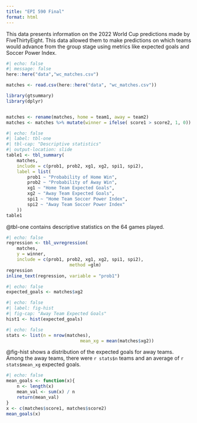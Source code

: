```yaml
---
title: "EPI 590 Final"
format: html
---
```

This data presents information on the 2022 World Cup predictions made by FiveThirtyEight. This data allowed them to make predictions on which teams would advance from the group stage using metrics like expected goals and Soccer Power Index.
```r
#| echo: false
#| message: false
here::here("data","wc_matches.csv")

matches <- read.csv(here::here("data", "wc_matches.csv"))

library(gtsummary)
library(dplyr)


matches <- rename(matches, home = team1, away = team2)
matches <- matches %>% mutate(winner = ifelse( score1 > score2, 1, 0))
```
```r
#| echo: false
#| label: tbl-one
#| tbl-cap: "Descriptive statistics"
#| output-location: slide
table1 <- tbl_summary(
	matches,
	include = c(prob1, prob2, xg1, xg2, spi1, spi2),
	label = list(
		prob1 ~ "Probability of Home Win",
		prob2 ~ "Probability of Away Win",
		xg1 ~ "Home Team Expected Goals",
		xg2 ~ "Away Team Expected Goals",
		spi1 ~ "Home Team Soccer Power Index",
		spi2 ~ "Away Team Soccer Power Index"
	))
table1
```
@tbl-one contains descriptive statistics on the 64 games played. 
```r
#| echo: false
regression <- tbl_uvregression(
	matches,
	y = winner,
	include = c(prob1, prob2, xg1, xg2, spi1, spi2),
						method =glm)
regression
inline_text(regression, variable = "prob1")
```

```r
#| echo: false
expected_goals <- matches$xg2
```
```r
#| echo: false
#| label: fig-hist
#| fig-cap: "Away Team Expected Goals"
hist1 <- hist(expected_goals)

```
```r
#| echo: false
stats <- list(n = nrow(matches),
							mean_xg = mean(matches$xg2))
```
@fig-hist shows a distribution of the expected goals for away teams.
Among the away teams, there were `r stats$n` teams and an average of `r stats$mean_xg` expected goals. 
```r
#| echo: false
mean_goals <- function(x){
	n <- length(x)
	mean_val <- sum(x) / n
	return(mean_val)
}
x <- c(matches$score1, matches$score2)
mean_goals(x)
```
